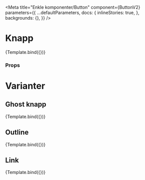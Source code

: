 

<Meta
  title="Enkle komponenter/Button"
  component={ButtonV2}
  parameters={{
    ...defaultParameters,
    docs: {
      inlineStories: true,
    },
    backgrounds: {},
  }}
/>


# Knapp

<Canvas>
  <Story
    name="Default"
    args={{
      colorTheme: 'primary',
      children: 'Button',
      size: 'normal',
      variant: 'solid',
      shape: 'normal',
      fontWeight: 'normal',
    }}>
    {Template.bind({})}
  </Story>
</Canvas>

### Props

<ArgsTable story="Normal" />

# Varianter

## Ghost knapp

<Canvas>
  <Story
    name="Ghost"
    args={{
      colorTheme: 'light',
      children: 'Button',
      size: 'normal',
      variant: 'ghost',
      shape: 'pill',
      fontWeight: 'normal',
    }}>
    {Template.bind({})}
  </Story>
</Canvas>

## Outline

<Canvas>
  <Story
    name="Outline"
    args={{
      colorTheme: 'primary',
      children: 'Button',
      size: 'normal',
      variant: 'outline',
      shape: 'normal',
      fontWeight: 'normal',
    }}>
    {Template.bind({})}
  </Story>
</Canvas>

## Link

<Canvas>
  <Story
    name="Link"
    args={{
      colorTheme: 'primary',
      children: 'Link',
      size: 'normal',
      variant: 'link',
      shape: 'normal',
      fontWeight: 'normal',
    }}>
    {Template.bind({})}
  </Story>
</Canvas>
